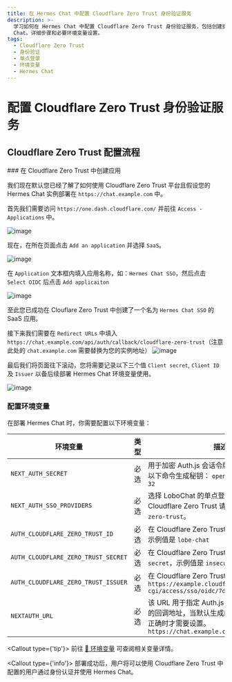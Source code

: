 ```yaml
---
title: 在 Hermes Chat 中配置 Cloudflare Zero Trust 身份验证服务
description: >-
  学习如何在 Hermes Chat 中配置 Cloudflare Zero Trust 身份验证服务，包括创建提供程序、配置环境变量和部署 Hermes
  Chat。详细步骤和必要环境变量设置。
tags:
  - Cloudflare Zero Trust
  - 身份验证
  - 单点登录
  - 环境变量
  - Hermes Chat
---
```


# 配置 Cloudflare Zero Trust 身份验证服务

## Cloudflare Zero Trust 配置流程

<Steps>
  ### 在 Cloudflare Zero Trust 中创建应用

  我们现在默认您已经了解了如何使用 Cloudflare Zero Trust 平台且假设您的 Hermes Chat 实例部署在 `https://chat.example.com` 中。

  首先我们需要访问 `https://one.dash.cloudflare.com/` 并前往 `Access - Applications` 中。

  ![image](https://github.com/user-attachments/assets/4d671a7c-5d94-4c4b-b4fd-71a5a0e9d227)

  现在，在所在页面点击 `Add an application` 并选择 `SaaS`。

  ![image](https://github.com/user-attachments/assets/3da4c8c4-88c6-40a9-8005-6a0a44aa3b1f)

  在 `Application` 文本框内填入应用名称，如：`Hermes Chat SSO`，然后点击 `Select OIDC` 后点击 `Add applicaiton`

  ![image](https://github.com/user-attachments/assets/16cd9aef-c87b-48a4-95c0-b666082e7515)

  至此您已成功在 Clouflare Zero Trust 中创建了一个名为 `Hermes Chat SSO` 的 SaaS 应用。

  接下来我们需要在 `Redirect URLs` 中填入 `https://chat.example.com/api/auth/callback/cloudflare-zero-trust`（注意此处的 `chat.example.com` 需要替换为您的实例地址） ![image](https://github.com/user-attachments/assets/433fdce4-0af5-417f-b80d-163c2d4f02f6)

  最后我们将页面往下滚动，您将需要记录以下三个值 `Client secret`, `Client ID` 及 `Issuer` 以备后续部署 Hermes Chat 环境变量使用。

  ![image](https://github.com/user-attachments/assets/2dd3cde5-fa0d-4f52-b82b-28d9e89379a0)

  ### 配置环境变量

  在部署 Hermes Chat 时，你需要配置以下环境变量：

  | 环境变量                                | 类型 | 描述                                                                                                           |
  | ----------------------------------- | -- | ------------------------------------------------------------------------------------------------------------ |
  | `NEXT_AUTH_SECRET`                  | 必选 | 用于加密 Auth.js 会话令牌的密钥。您可以使用以下命令生成秘钥： `openssl rand -base64 32`                                                |
  | `NEXT_AUTH_SSO_PROVIDERS`           | 必选 | 选择 LoboChat 的单点登录提供商。使用 Cloudflare Zero Trust 请填写 `cloudflare-zero-trust`。                                   |
  | `AUTH_CLOUDFLARE_ZERO_TRUST_ID`     | 必选 | 在 Cloudflare Zero Trust 生成的 `Client ID`，示例值是 `lobe-chat`                                                     |
  | `AUTH_CLOUDFLARE_ZERO_TRUST_SECRET` | 必选 | 在 Cloudflare Zero Trust 生成的 `Client secret`，示例值是 `insecure_secret`                                           |
  | `AUTH_CLOUDFLARE_ZERO_TRUST_ISSUER` | 必选 | 在 Cloudflare Zero Trust 生成的 `Issuer`，例如 `https://example.cloudflareaccess.com/cdn-cgi/access/sso/oidc/7db0f` |
  | `NEXTAUTH_URL`                      | 必选 | 该 URL 用于指定 Auth.js 在执行 OAuth 验证时的回调地址，当默认生成的重定向地址发生不正确时才需要设置。`https://chat.example.com/api/auth`             |

  <Callout type={'tip'}>
    前往 [📘 环境变量](/zh/docs/self-hosting/environment-variable#Cloudflare%20Zero%20Trust) 可查阅相关变量详情。
  </Callout>
</Steps>

<Callout type={'info'}>
  部署成功后，用户将可以使用 Cloudflare Zero Trust 中配置的用户通过身份认证并使用 Hermes Chat。
</Callout>
